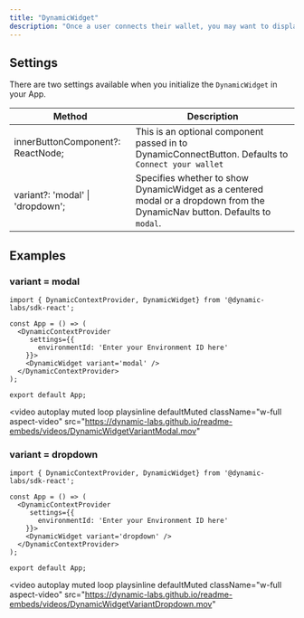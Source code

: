 ```yaml
---
title: "DynamicWidget"
description: "Once a user connects their wallet, you may want to display a navigation component to show the current wallet and connected network. Additionally, if you collected information during onboarding, you may want to display the user's profile so they can edit their information, add additional wallets (if you [enabled multiwallet](https://docs.dynamic.xyz/docs/multi-wallet)), and more. The DynamicWidget is the parent component that has all these features available in it. If you want to explore sub-components for more granular control, then see [DynamicUserProfile](https://docs.dynamic.xyz/docs/dynamicwidgetcontent) and the [DynamicNav](https://docs.dynamic.xyz/docs/dynamicwidgetnav) components."
---
```


## Settings

There are two settings available when you initialize the `DynamicWidget` in your App.

| Method                            | Description                                                                                                                |
| --------------------------------- | -------------------------------------------------------------------------------------------------------------------------- |
| innerButtonComponent?: ReactNode; | This is an optional component passed in to DynamicConnectButton. Defaults to `Connect your wallet`                         |
| variant?: 'modal' \| 'dropdown';  | Specifies whether to show DynamicWidget as a centered modal or a dropdown from the DynamicNav button. Defaults to `modal`. |

## Examples

### variant = modal

```
import { DynamicContextProvider, DynamicWidget} from '@dynamic-labs/sdk-react';

const App = () => (
  <DynamicContextProvider
     settings={{
       environmentId: 'Enter your Environment ID here'
    }}>
    <DynamicWidget variant='modal' />
  </DynamicContextProvider>
);

export default App;
```

<video
  autoplay
  muted
  loop
  playsinline
  defaultMuted
  className="w-full aspect-video"
  src="https://dynamic-labs.github.io/readme-embeds/videos/DynamicWidgetVariantModal.mov"
></video>
### variant = dropdown

```
import { DynamicContextProvider, DynamicWidget} from '@dynamic-labs/sdk-react';

const App = () => (
  <DynamicContextProvider
     settings={{
       environmentId: 'Enter your Environment ID here'
    }}>
    <DynamicWidget variant='dropdown' />
  </DynamicContextProvider>
);

export default App;
```

<video
  autoplay
  muted
  loop
  playsinline
  defaultMuted
  className="w-full aspect-video"
  src="https://dynamic-labs.github.io/readme-embeds/videos/DynamicWidgetVariantDropdown.mov"
></video>
